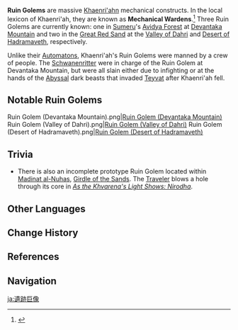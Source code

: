 {{For|the smaller Khaenri'ahn mechanical war machines that appear as enemies|Ruin Machine}}
{{Terminology Infobox
|type = Lore
|region = Sumeru
}}
'''Ruin Golems''' are massive [[Khaenri'ah]]n mechanical constructs. In the local lexicon of Khaenri'ah, they are known as '''Mechanical Wardens'''.<ref>{{Ref/Quest|Vimana Agama: First Chapter}}</ref> Three Ruin Golems are currently known: one in [[Sumeru]]'s [[Avidya Forest]] at [[Devantaka Mountain]] and two in the [[Great Red Sand]] at the [[Valley of Dahri]] and [[Desert of Hadramaveth]], respectively.

Unlike their [[Automatons]], Khaenri'ah's Ruin Golems were manned by a crew of people. The [[Schwanenritter]] were in charge of the Ruin Golem at Devantaka Mountain, but were all slain either due to infighting or at the hands of the [[Abyss]]al dark beasts that invaded [[Teyvat]] after Khaenri'ah fell.

==Notable Ruin Golems==
<gallery widths="300" spacing="small">
Ruin Golem (Devantaka Mountain).png|[[Ruin Golem (Devantaka Mountain)]]
Ruin Golem (Valley of Dahri).png|[[Ruin Golem (Valley of Dahri)]]
Ruin Golem (Desert of Hadramaveth).png|[[Ruin Golem (Desert of Hadramaveth)]]
</gallery>

==Trivia==
* There is also an incomplete prototype Ruin Golem located within [[Madinat al-Nuhas]], [[Girdle of the Sands]]. The [[Traveler]] blows a hole through its core in ''[[As the Khvarena's Light Shows: Nirodha]]''.

==Other Languages==
{{Other Languages
|en      = Ruin Golem
|zhs     = 遗迹巨像
|zhs_rm  = Yíjì Jùxiàng
|zht     = 遺蹟巨像
|zht_rm  = Yíjī Jùxiàng
|zh_tl   = Ruin Colossus
|ja      = 遺跡巨像
|ja_rm   = Iseki Kyozou
|ja_tl   = Ruin Colossus
|ko      = {{tt|유적|遺蹟}} {{tt|거상|巨像}}
|ko_tl   = Ruin Colossus
|es      = Coloso de las Ruinas
|es_tl   = Ruin Colossus
|fr      = Golem des ruines
|fr_tl   = Ruin Golem
|ru      = Голем руин
|ru_tl   = Ruin Golem
|th      = Ruin Golem
|vi      = Tượng Di Tích Khổng Lồ
|vi_tl   = 
|de      = Ruinenriese
|de_tl   = Ruin Giant
|id      = Ruin Golem
|pt      = Gigante das Ruínas
|pt_tl   = Giant of the Ruins
|tr      = Harabe Devi
|tr_tl   = 
|it      = Golem delle rovine
|it_tl   = Golem of the Ruins
}}

==Change History==
{{Change History|introduced=3.0}}

==References==
{{Reflist}}

==Navigation==
{{Lore Navbox|Terminology}}

[[ja:遺跡巨像]]